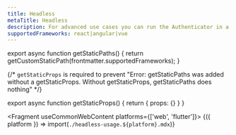 ```yaml
---
title: Headless
metaTitle: Headless
description: For advanced use cases you can run the Authenticator in a headless mode.
supportedFrameworks: react|angular|vue
---
```



export async function getStaticPaths() {
  return getCustomStaticPath(frontmatter.supportedFrameworks);
}

{/*  `getStaticProps` is required to prevent "Error: getStaticPaths was added without a getStaticProps. Without getStaticProps, getStaticPaths does nothing" */}

export async function getStaticProps() {
  return { props: {} }
}

<Fragment useCommonWebContent platforms={['web', 'flutter']}>
  {({ platform }) => import(`./headless-usage.${platform}.mdx`)}
</Fragment>
